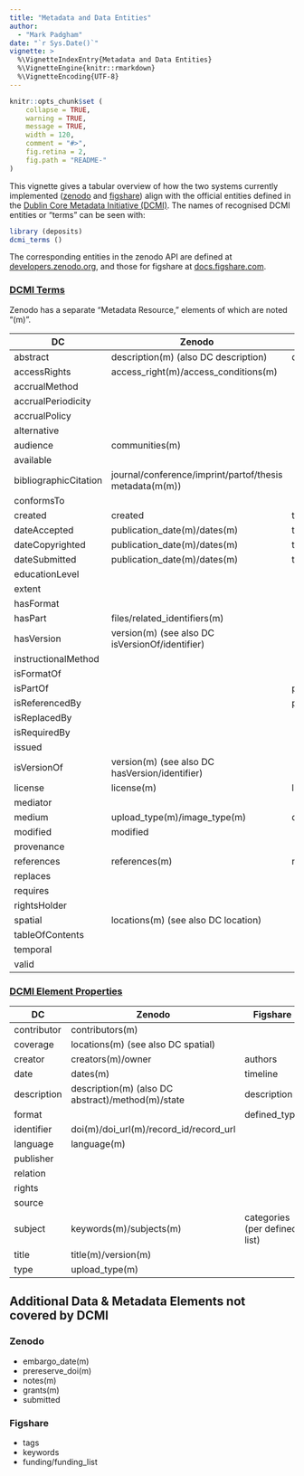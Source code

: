 ```yaml
---
title: "Metadata and Data Entities"
author: 
  - "Mark Padgham"
date: "`r Sys.Date()`"
vignette: >
  %\VignetteIndexEntry{Metadata and Data Entities}
  %\VignetteEngine{knitr::rmarkdown}
  %\VignetteEncoding{UTF-8}
---
```


```r
knitr::opts_chunk$set (
    collapse = TRUE,
    warning = TRUE,
    message = TRUE,
    width = 120,
    comment = "#>",
    fig.retina = 2,
    fig.path = "README-"
)
```

This vignette gives a tabular overview of how the two systems currently
implemented ([zenodo](https://zenodo.org) and
[figshare](https://figshare.com/)) align with the official entities defined in
the [Dublin Core Metadata Initiative
(DCMI)](https://www.dublincore.org/specifications/dublin-core/dcmi-terms/).
The names of recognised DCMI entities or "terms" can be seen with:


```r
library (deposits)
dcmi_terms ()
```

The corresponding entities in the zenodo API are defined at
[developers.zenodo.org](https://developers.zenodo.org/), and those for figshare
at [docs.figshare.com](https://docs.figshare.com/).

### [DCMI Terms](https://www.dublincore.org/specifications/dublin-core/dcmi-terms/#section-2)

Zenodo has a separate "Metadata Resource," elements of which are noted "(m)".

DC | Zenodo | Figshare
--- | --- | ---
abstract | description(m) (also DC description) | description
accessRights | access_right(m)/access_conditions(m) | 
accrualMethod | | 
accrualPeriodicity | | 
accrualPolicy | | 
alternative | | 
audience | communities(m) |
available | | 
bibliographicCitation | journal/conference/imprint/partof/thesis metadata(m(m)) | 
conformsTo | | 
created | created | timeline:firstOnline
dateAccepted | publication_date(m)/dates(m) | timeline
dateCopyrighted | publication_date(m)/dates(m) | timeline
dateSubmitted | publication_date(m)/dates(m) | timeline
educationLevel | | 
extent | | 
hasFormat | | 
hasPart | files/related_identifiers(m) | 
hasVersion | version(m) (see also DC isVersionOf/identifier) | 
instructionalMethod | | 
isFormatOf | | 
isPartOf | | projects/collections
isReferencedBy | | projects/collections
isReplacedBy | | 
isRequiredBy | | 
issued | | 
isVersionOf | version(m) (see also DC hasVersion/identifier) | 
license | license(m) | license
mediator | | 
medium | upload_type(m)/image_type(m) | defined_type
modified | modified | 
provenance | | 
references | references(m) | references
replaces | | 
requires | | 
rightsHolder | | 
spatial | locations(m) (see also DC location) | 
tableOfContents | | 
temporal | | 
valid | | 


### [DCMI Element Properties](https://www.dublincore.org/specifications/dublin-core/dcmi-terms/#section-3)

DC | Zenodo | Figshare
--- | --- | ---
contributor | contributors(m) | 
coverage | locations(m) (see also DC spatial) | 
creator | creators(m)/owner | authors
date | dates(m) | timeline
description | description(m) (also DC abstract)/method(m)/state | description
format | | defined_type
identifier | doi(m)/doi_url(m)/record_id/record_url | 
language | language(m) | 
publisher | | 
relation | | 
rights | | 
source | | 
subject | keywords(m)/subjects(m) | categories (per defined list)
title | title(m)/version(m) | 
type | upload_type(m) | 

## Additional Data & Metadata Elements not covered by DCMI

### Zenodo

- embargo_date(m)
- prereserve_doi(m)
- notes(m)
- grants(m)
- submitted

### Figshare

- tags
- keywords
- funding/funding_list
